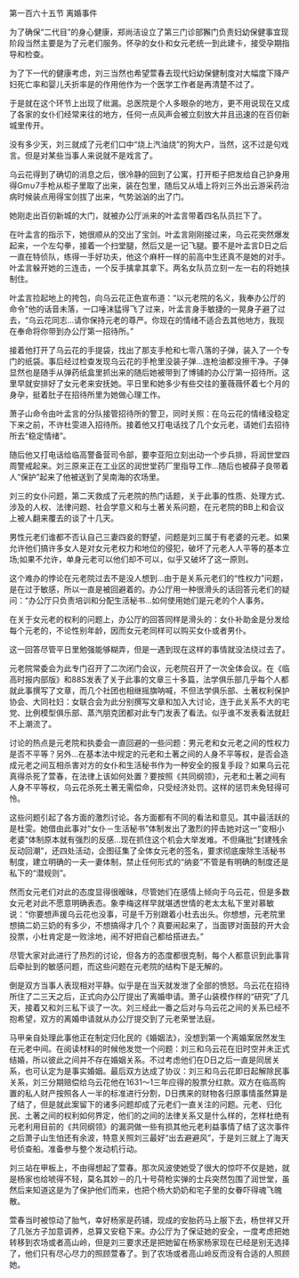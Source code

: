 

第一百六十五节 离婚事件

为了确保“二代目”的身心健康，郑尚洁设立了第三门诊部獬门负责妇幼保健事宜现阶段当然主要是为了元老们服务。怀孕的女仆和女元老统一到此建卡，接受孕期指导和检查。

为了下一代的健康考虑，刘三当然也希望萱春去现代妇幼保健制度对大幅度下降产妇死亡率和婴儿夭折率是的作用他作为一个医学工作者是再清楚不过了。

于是就在这个环节上出现了纰漏。总医院是个人多眼杂的地方，更不用说现在又成了各家的女仆们经常来往的地方，任何一点风声会被立刻放大并且迅速的在百仞新城里传开。

没有多少天，刘三就成了元老们口中“烧上汽油烧”的狗大户，当然，这不过是句戏言。但是对某些当事人来说就不是戏言了。

乌云花得到了确切的消息之后，很冷静的回到了公寓，打开柜子把发给自己护身用得Gm∪7手枪从柜子里取了出来，装在包里，随后又从墙上将刘三外出云游采药治病时候装点用得宝剑拔了出来，气势汹汹的出了门。

她刚走出百仞新城的大门，就被办公厅派来的叶孟言带着四名队员拦下了。

在叶孟言的指示下，她很顺从的交出了宝剑。叶孟言刚刚接过来，乌云花突然爆发起来，一个左勾拳，接着一个扫堂腿，然后又是一记飞腿。要不是叶孟言D日之后一直在特侦队，练得一手好功夫，他这个麻杆一样的前高中生还真不是她的对手。叶孟言躲开她的三连击，一个反手擒拿其拿下。两名女队员立刻一左一右的将她挟制住。

叶孟言捡起地上的挎包，向乌云花正色宣布道：“以元老院的名义，我奉办公厅的命令”他的话音未落，一口唾沫猛得飞了过来，叶孟言身手敏捷的一晃身子避了过去，“乌云花同志…请你保持元老的尊严。你现在的情绪不适合去其他地方，我现在奉命将你带到办公厅第一招待所。”

接着他打开了乌云花的手提袋，找出了那支手枪和七零八落的子弹，装入了一个专门的纸袋。事后经过检查发现乌云花的手枪里没装子弹…连枪油都没擦干净。子弹显然也是随手从弹药纸盒里抓出来的随后她被带到了博铺的办公厅第一招待所。这里早就安排好了女元老来安抚她。平日里和她多少有些交往的董薇薇怀着七个月的身孕，挺着肚子在招待所里为她做心理工作。

萧子山命令由叶孟言的分队接管招待所的警卫，同时关照：在乌云花的情绪没稳定下来之前，不许杜雯进入招待所。接着他又打电话找了几个女元老，请她们去招待所去“稳定情绪”。

随后他又打电话给临高警备营司令部，要李亚阳立刻出动一个步兵排，将润世堂四周警戒起来。刘三原来正在工业区的润世堂药厂里指导工作…随后也被薛子良带着人“保护”起来了他被送到了吴南海的农场里。

刘三的女仆问题，第二天救成了元老院的热门话题，关于此事的性质、处理方式、涉及的人权、法律问题、社会学意义和与土著关系问题，在元老院的BB上和会议上被人翻来覆去的谈了十几天。

男性元老们谁都不否认自己三妻四妾的野望，问题是刘三属于有老婆的元老。如果允许他们搞许多女人是对女元老权力和地位的侵犯，破坏了元老人人平等的基本立场;如果不允许，单身元老可以他们却不可以，似乎又破坏了这一原则。

这个难办的悖论在元老院过去不是没人想到…由于是关系元老们的“性权力”问题，是在过于敏感，所以一直是被回避着的。办公厅用一种很滑头的话回答元老们的疑问：“办公厅只负责培训和分配生活秘书…如何使用她们是元老的个人事务。

在关于女元老的权利的问题上，办公厅的回答同样是滑头的：女仆补助金是分发给每个元老的，不论性别年龄，因而女元老同样可以购买女仆或者男仆。

这一回答尽管平日里勉强能够糊弄，但是一遇到现在这样的事情就没法绕过去了。

元老院常委会为此专门召开了二次闭门会议，元老院召开了一次全体会议。在《临高时报内部版》和88S发表了关于此事的文章三十多篇，法学俱乐部几乎每个人都就此事撰写了文章，而几个社团也相继摇旗呐喊，不但法学俱乐部、土著权利保护协会、大同社妇：女联合会为此分别撰写文章和加入大讨论，连于此关系不大的宅党、比例模型俱乐部、蒸汽朋克团都对此专门发表了看法。似乎谁不发表看法就赶不上潮流了。

讨论的热点是元老院和执委会一直回避的一些问题：男元老和女元老之间的性权力是否不平等？另外…在基本法中规定的元老和土著之间的人身不平等权，是否会造成元老之间互相杀害对方的女仆和生活秘书作为一种安全的报复手段？如果乌云花真得杀死了萱春，在法律上该如何处置？要按照《共同纲领》，元老和土著之间有人身不平等权，乌云花杀死土著无需偿命，只受经济处罚。这样的惩罚未免轻得可怜。

这些问题引起了各方面的激烈讨论。各方面都有不同的看法和意见。其中最活跃的是杜雯。她借由此事对“女仆－生活秘书”体制发出了激烈的抨击她对这一“变相小老婆”体制原本就有强烈的反感…现在抓住这个机会大举发难。不但痛批“封建残余反动回潮”，还四处活动，企图征集了全体女元老的签名，要求彻底废除生活秘书制度，建立明确的一夫一妻体制，禁止任何形式的“纳妾”不管是有明确的制度还是私下的“潜规则”。

然而女元老们对此的态度显得很暧昧，尽管她们在感情上倾向于乌云花，但是多数女元老对此不愿意明确表态。象李梅这样早就堪透世情的老太太私下里对慕敏说：“你要想声援乌云花也没事，可是千万别跟着小杜去出头。你想想，元老院里想搞二奶三奶的有多少，不想搞得才几个？真要闹起来了，当面锣对面鼓的开大会投票，小杜肯定是一败涂地，闹不好把自己都给搭进去。”

尽管大家对此进行了热烈的讨论，但各方的态度都很克制，每个人都意识到此事背后牵扯到的敏感问题，而这些问题在元老院的结构下是无解的。

倒是双方当事人表现相对平静。似乎是在当天就发泄了全部的愤怒。乌云花在招待所住了二三天之后，正式向办公厅提出了离婚申请。萧子山装模作样的“研究”了几天，接着又和刘三私下谈了一次。刘三经此一番之后对与乌云花之间的关系已经不抱希望，双方的离婚申请就从办公厅提交到了元老荣誉法庭。

马甲亲自处理此事他正在制定归化民的《婚姻法》，没想到第一个离婚案居然发生在元老中间。在阅读材料的时候他发觉一个问题：刘三和乌云花在旧时空并未正式结婚，所以彼此之间并不存在婚姻关系。不过考虑他们在D日之后一直是同居关系，也可认定为是事实婚姻。最后双方达成了协议：刘三和乌云花即日起解除民事关系，刘三分期赔偿给乌云花他在1631～1三年应得的股票分红款。双方在临高购置的私人财产按照各人一半的标准进行分割，D日携来的财物各归原事情虽然算是了结了，但是就此案留下的诸多问题却成了元老们一直关注的问题。元老、归化民、土著之间的权利如何界定，他们的之间的法律关系又是什么样的，怎样杜绝有元老利用目前的《共同纲领》的漏洞做一些有损其他元老利益事情了结了这次事件之后萧子山生怕还有余波，特意关照刘三最好“出去避避风”，于是刘三就上了海天号侦查船。准备参与整个发动机行动。

刘三站在甲板上，不由得想起了萱春。那次风波使她受了很大的惊吓不仅是她，就是杨家也给唬得不轻，莫名其妙－的几十号荷枪实弹的士兵突然包围了润世堂，虽然后来知道这是为了保护他们而来，也把个杨大奶奶和宅子里的女眷吓得魂飞魄散。

萱春当时被惊动了胎气，幸好杨家是药铺，现成的安胎药马上服下去，杨世祥又开了几张方子加意调养，总算又安稳下来。办公厅为了保证她的安全，一度考虑把她转移到农场或者高山岭，但是刘三要求还是把她留在杨家杨家现在已经是别无选择了，他们只有尽心尽力的照顾萱春了。到了农场或者高山岭反而没有合适的人照顾她。

